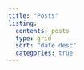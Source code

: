 ```yaml
---
title: "Posts"
listing: 
  contents: posts 
  type: grid
  sort: "date desc"
  categories: true
---
```


